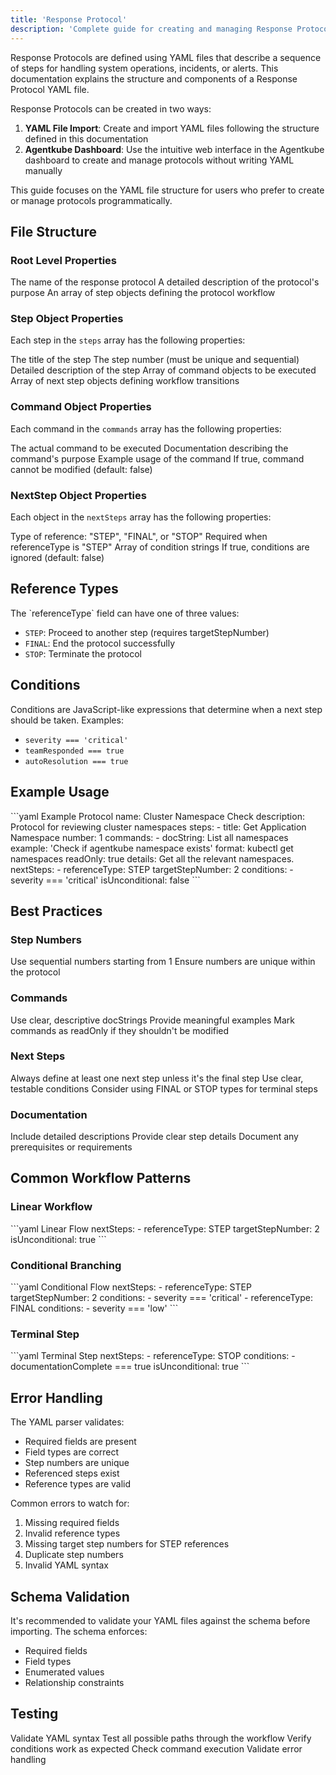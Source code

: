 ```yaml
---
title: 'Response Protocol'
description: 'Complete guide for creating and managing Response Protocol'
---
```


Response Protocols are defined using YAML files that describe a sequence of steps for handling system operations, incidents, or alerts. This documentation explains the structure and components of a Response Protocol YAML file.

<Tip>
Response Protocols can be created in two ways:

1. **YAML File Import**: Create and import YAML files following the structure defined in this documentation
2. **Agentkube Dashboard**: Use the intuitive web interface in the Agentkube dashboard to create and manage protocols without writing YAML manually
</Tip>

This guide focuses on the YAML file structure for users who prefer to create or manage protocols programmatically.

## File Structure

### Root Level Properties

<ResponseField name="name" type="string" required>
  The name of the response protocol
</ResponseField>

<ResponseField name="description" type="string" required>
  A detailed description of the protocol's purpose
</ResponseField>

<ResponseField name="steps" type="array" required>
  An array of step objects defining the protocol workflow
</ResponseField>

### Step Object Properties

Each step in the `steps` array has the following properties:

<ResponseField name="title" type="string" required>
  The title of the step
</ResponseField>

<ResponseField name="number" type="integer" required>
  The step number (must be unique and sequential)
</ResponseField>

<ResponseField name="details" type="string">
  Detailed description of the step
</ResponseField>

<ResponseField name="commands" type="array" required>
  Array of command objects to be executed
</ResponseField>

<ResponseField name="nextSteps" type="array">
  Array of next step objects defining workflow transitions
</ResponseField>

### Command Object Properties

Each command in the `commands` array has the following properties:

<ResponseField name="format" type="string" required>
  The actual command to be executed
</ResponseField>

<ResponseField name="docString" type="string">
  Documentation describing the command's purpose
</ResponseField>

<ResponseField name="example" type="string">
  Example usage of the command
</ResponseField>

<ResponseField name="readOnly" type="boolean">
  If true, command cannot be modified (default: false)
</ResponseField>

### NextStep Object Properties

Each object in the `nextSteps` array has the following properties:

<ResponseField name="referenceType" type="string" required>
  Type of reference: "STEP", "FINAL", or "STOP"
</ResponseField>

<ResponseField name="targetStepNumber" type="integer">
  Required when referenceType is "STEP"
</ResponseField>

<ResponseField name="conditions" type="array">
  Array of condition strings
</ResponseField>

<ResponseField name="isUnconditional" type="boolean">
  If true, conditions are ignored (default: false)
</ResponseField>

## Reference Types

<Card>
The `referenceType` field can have one of three values:

- `STEP`: Proceed to another step (requires targetStepNumber)
- `FINAL`: End the protocol successfully
- `STOP`: Terminate the protocol
</Card>

## Conditions

<Note>
Conditions are JavaScript-like expressions that determine when a next step should be taken. Examples:

- `severity === 'critical'`
- `teamResponded === true`
- `autoResolution === true`
</Note>

## Example Usage

<CodeGroup>
```yaml Example Protocol
name: Cluster Namespace Check
description: Protocol for reviewing cluster namespaces
steps:
  - title: Get Application Namespace
    number: 1
    commands:
      - docString: List all namespaces
        example: 'Check if agentkube namespace exists'
        format: kubectl get namespaces
        readOnly: true
    details: Get all the relevant namespaces.
    nextSteps:
      - referenceType: STEP
        targetStepNumber: 2
        conditions:
          - severity === 'critical'
        isUnconditional: false
```
</CodeGroup>

## Best Practices

### Step Numbers

<Steps>
  <Step title="Sequential Numbering">
    Use sequential numbers starting from 1
  </Step>
  <Step title="Uniqueness">
    Ensure numbers are unique within the protocol
  </Step>
</Steps>

### Commands

<Steps>
  <Step title="Documentation">
    Use clear, descriptive docStrings
  </Step>
  <Step title="Examples">
    Provide meaningful examples
  </Step>
  <Step title="Access Control">
    Mark commands as readOnly if they shouldn't be modified
  </Step>
</Steps>

### Next Steps

<Steps>
  <Step title="Flow Definition">
    Always define at least one next step unless it's the final step
  </Step>
  <Step title="Conditions">
    Use clear, testable conditions
  </Step>
  <Step title="Terminal States">
    Consider using FINAL or STOP types for terminal steps
  </Step>
</Steps>

### Documentation

<Steps>
  <Step title="Details">
    Include detailed descriptions
  </Step>
  <Step title="Steps">
    Provide clear step details
  </Step>
  <Step title="Requirements">
    Document any prerequisites or requirements
  </Step>
</Steps>

## Common Workflow Patterns

### Linear Workflow

<CodeGroup>
```yaml Linear Flow
nextSteps:
  - referenceType: STEP
    targetStepNumber: 2
    isUnconditional: true
```
</CodeGroup>

### Conditional Branching

<CodeGroup>
```yaml Conditional Flow
nextSteps:
  - referenceType: STEP
    targetStepNumber: 2
    conditions:
      - severity === 'critical'
  - referenceType: FINAL
    conditions:
      - severity === 'low'
```
</CodeGroup>

### Terminal Step

<CodeGroup>
```yaml Terminal Step
nextSteps:
  - referenceType: STOP
    conditions:
      - documentationComplete === true
    isUnconditional: true
```
</CodeGroup>

## Error Handling

<Card title="YAML Parser Validation">
The YAML parser validates:

- Required fields are present
- Field types are correct
- Step numbers are unique
- Referenced steps exist
- Reference types are valid
</Card>

<Warning>
Common errors to watch for:

1. Missing required fields
2. Invalid reference types
3. Missing target step numbers for STEP references
4. Duplicate step numbers
5. Invalid YAML syntax
</Warning>

## Schema Validation

<Note>
It's recommended to validate your YAML files against the schema before importing. The schema enforces:

- Required fields
- Field types
- Enumerated values
- Relationship constraints
</Note>

## Testing

<Steps>
  <Step title="Syntax Validation">
    Validate YAML syntax
  </Step>
  <Step title="Path Testing">
    Test all possible paths through the workflow
  </Step>
  <Step title="Condition Verification">
    Verify conditions work as expected
  </Step>
  <Step title="Command Testing">
    Check command execution
  </Step>
  <Step title="Error Handling">
    Validate error handling
  </Step>
</Steps>
